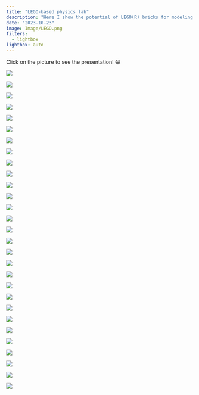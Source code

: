 ```yaml
---
title: "LEGO-based physics lab"
description: "Here I show the potential of LEGO(R) bricks for modeling in physics."
date: "2023-10-23"
image: Image/LEGO.png
filters:
  - lightbox
lightbox: auto
---
```


Click on the picture to see the presentation! 😁

:::{layout="[[1],[1,1,1]]"}

![](pdf/00Presentacion-31.jpg){group="elsewhere"}

![](pdf/00Presentacion-32.jpg){group="elsewhere"}

![](pdf/00Presentacion-33.jpg){group="elsewhere"}

![](pdf/00Presentacion 34.jpg){group="elsewhere"}

![](pdf/00Presentacion 35.jpg){group="elsewhere"}

![](pdf/00Presentacion 36.jpg){group="elsewhere"}

![](pdf/00Presentacion 37.jpg){group="elsewhere"}

![](pdf/00Presentacion 38.jpg){group="elsewhere"}

![](pdf/00Presentacion 39.jpg){group="elsewhere"}

![](pdf/00Presentacion 40.jpg){group="elsewhere"}

![](pdf/00Presentacion 41.jpg){group="elsewhere"}

![](pdf/00Presentacion 42.jpg){group="elsewhere"}

![](pdf/00Presentacion 43.jpg){group="elsewhere"}

![](pdf/00Presentacion 44.jpg){group="elsewhere"}

![](pdf/00Presentacion 45.jpg){group="elsewhere"}

![](pdf/00Presentacion 46.jpg){group="elsewhere"}

![](pdf/00Presentacion 47.jpg){group="elsewhere"}

![](pdf/00Presentacion 48.jpg){group="elsewhere"}

![](pdf/00Presentacion 49.jpg){group="elsewhere"}

![](pdf/00Presentacion 50.jpg){group="elsewhere"}

![](pdf/00Presentacion 51.jpg){group="elsewhere"}

![](pdf/00Presentacion 52.jpg){group="elsewhere"}

![](pdf/00Presentacion 53.jpg){group="elsewhere"}

![](pdf/00Presentacion 54.jpg){group="elsewhere"}

![](pdf/00Presentacion 55.jpg){group="elsewhere"}

![](pdf/00Presentacion 56.jpg){group="elsewhere"}

![](pdf/00Presentacion 57.jpg){group="elsewhere"}

![](pdf/00Presentacion 58.jpg){group="elsewhere"}

![](pdf/00Presentacion 60.jpg){group="elsewhere"}
:::
